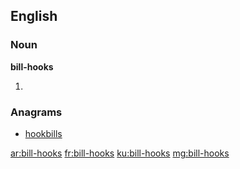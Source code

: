 ==English==

===Noun===
'''bill-hooks'''

# {{plural of|bill-hook}}

===Anagrams===
* [[hookbills#English|hookbills]]

[[ar:bill-hooks]]
[[fr:bill-hooks]]
[[ku:bill-hooks]]
[[mg:bill-hooks]]